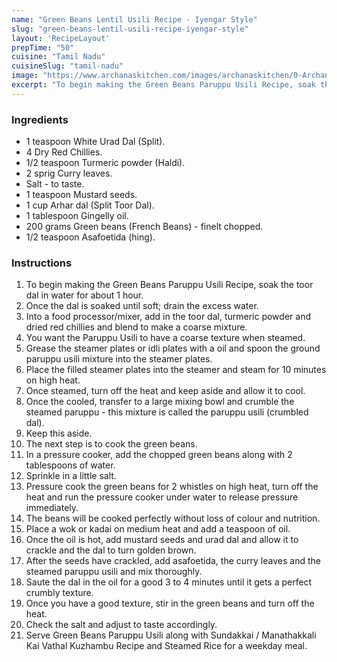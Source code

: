 ---
name: "Green Beans Lentil Usili Recipe - Iyengar Style"
slug: "green-beans-lentil-usili-recipe-iyengar-style"
layout: 'RecipeLayout'
prepTime: "50"
cuisine: "Tamil Nadu"
cuisineSlug: "tamil-nadu"
image: "https://www.archanaskitchen.com/images/archanaskitchen/0-Archanas-Kitchen-Recipes/2020/Beans_Paruppu_Usili_Recipe_Iyengar_Style_6-2_1600.jpg"
excerpt: "To begin making the Green Beans Paruppu Usili Recipe, soak the toor dal in water for about 1 hour"
---

### Ingredients

- 1 teaspoon White Urad Dal (Split).
- 4 Dry Red Chillies.
- 1/2 teaspoon Turmeric powder (Haldi).
- 2 sprig Curry leaves.
- Salt - to taste.
- 1 teaspoon Mustard seeds.
- 1 cup Arhar dal (Split Toor Dal).
- 1 tablespoon Gingelly oil.
- 200 grams Green beans (French Beans) - finelt chopped.
- 1/2 teaspoon Asafoetida (hing).

### Instructions

1. To begin making the Green Beans Paruppu Usili Recipe, soak the toor dal in water for about 1 hour.
1. Once the dal is soaked until soft; drain the excess water.
1. Into a food processor/mixer, add in the toor dal, turmeric powder and dried red chillies and blend to make a coarse mixture.
1. You want the Paruppu Usili to have a coarse texture when steamed.
1. Grease the steamer plates or idli plates with a oil and spoon the ground paruppu usili mixture into the steamer plates.
1. Place the filled steamer plates into the steamer and steam for 10 minutes on high heat.
1. Once steamed, turn off the heat and keep aside and allow it to cool.
1. Once the cooled, transfer to a large mixing bowl and crumble the steamed paruppu - this mixture is called the paruppu usili (crumbled dal).
1. Keep this aside.
1. The next step is to cook the green beans.
1. In a pressure cooker, add the chopped green beans along with 2 tablespoons of water.
1. Sprinkle in a little salt.
1. Pressure cook the green beans for 2 whistles on high heat, turn off the heat and run the pressure cooker under water to release pressure immediately.
1. The beans will be cooked perfectly without loss of colour and nutrition.
1. Place a wok or kadai on medium heat and add a teaspoon of oil.
1. Once the oil is hot, add mustard seeds and urad dal and allow it to crackle and the dal to turn golden brown.
1. After the seeds have crackled, add asafoetida, the curry leaves and the steamed paruppu usili and mix thoroughly.
1. Saute the dal in the oil for a good 3 to 4 minutes until it gets a perfect crumbly texture.
1. Once you have a good texture, stir in the green beans and turn off the heat.
1. Check the salt and adjust to taste accordingly.
1. Serve Green Beans Paruppu Usili along with Sundakkai / Manathakkali Kai Vathal Kuzhambu Recipe and Steamed Rice for a weekday meal.

